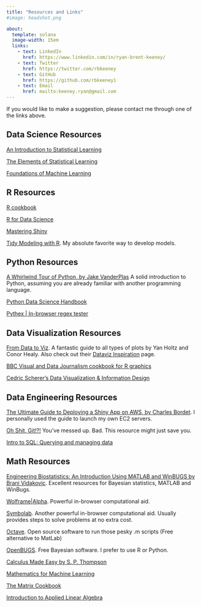 ```yaml
---
title: "Resources and Links"
#image: headshot.png

about:
  template: solana
  image-width: 15em
  links:
    - text: LinkedIn
      href: https://www.linkedin.com/in/ryan-brent-keeney/
    - text: Twitter
      href: https://twitter.com/rbkeeney
    - text: GitHub
      href: https://github.com/rbkeeney1
    - text: Email
      href: mailto:keeney.ryan@gmail.com
---
```


::: {#hero-heading}
If you would like to make a suggestion, please contact me through one of the links above.
:::

## Data Science Resources

[An Introduction to Statistical Learning](https://www.statlearning.com/)

[The Elements of Statistical Learning](https://hastie.su.domains/Papers/ESLII.pdf)

[Foundations of Machine Learning](https://cs.nyu.edu/~mohri/mlbook/)

## R Resources

[R cookbook](http://www.cookbook-r.com/)

[R for Data Science](https://r4ds.had.co.nz/)

[Mastering Shiny](https://mastering-shiny.org/index.html)

[Tidy Modeling with R](https://www.tmwr.org/). My absolute favorite way to develop models.

## Python Resources

[A Whirlwind Tour of Python, by Jake VanderPlas](https://jakevdp.github.io/WhirlwindTourOfPython/) A solid introduction to Python, assuming you are already familiar with another programming language.

[Python Data Science Handbook](https://jakevdp.github.io/PythonDataScienceHandbook/)

[Pythex \| In-browser regex tester](https://pythex.org/)

## Data Visualization Resources

[From Data to Viz](https://www.data-to-viz.com/). A fantastic guide to all types of plots by Yan Holtz and Conor Healy. Also check out their [Dataviz Inspiration](https://www.dataviz-inspiration.com/) page.

[BBC Visual and Data Journalism cookbook for R graphics](https://bbc.github.io/rcookbook/#how_to_create_bbc_style_graphics)

[Cedric Scherer's Data Visualization & Information Design](https://cedricscherer.netlify.app/top/dataviz/)

## Data Engineering Resources

[The Ultimate Guide to Deploying a Shiny App on AWS, by Charles Bordet](https://www.charlesbordet.com/en/guide-shiny-aws/#). I personally used the guide to launch my own EC2 servers.

[Oh Shit, Git!?!](https://ohshitgit.com/) You've messed up. Bad. This resource might just save you.

[Intro to SQL: Querying and managing data](https://www.khanacademy.org/computing/computer-programming/sql)

## Math Resources

[Engineering Biostatistics: An Introduction Using MATLAB and WinBUGS by Brani Vidakovic](https://statbook.gatech.edu/statb4.pdf). Excellent resources for Bayesian statistics, MATLAB and WinBugs.

[Wolframe\|Alpha](https://www.wolframalpha.com/). Powerful in-browser computational aid.

[Symbolab](https://www.symbolab.com/). Another powerful in-browser computational aid. Usually provides steps to solve problems at no extra cost.

[Octave](https://octave-online.net/). Open source software to run those pesky .m scripts (Free alternative to MatLab)

[OpenBUGS](https://www.mrc-bsu.cam.ac.uk/software/bugs/openbugs/). Free Bayesian software. I prefer to use R or Python.

[Calculus Made Easy by S. P. Thompson](https://calculusmadeeasy.org/)

[Mathematics for Machine Learning](https://mml-book.github.io/book/mml-book.pdf)

[The Matrix Cookbook](The%20Matrix%20Cookbook)

[Introduction to Applied Linear Algebra](https://web.stanford.edu/~boyd/vmls/vmls.pdf)
